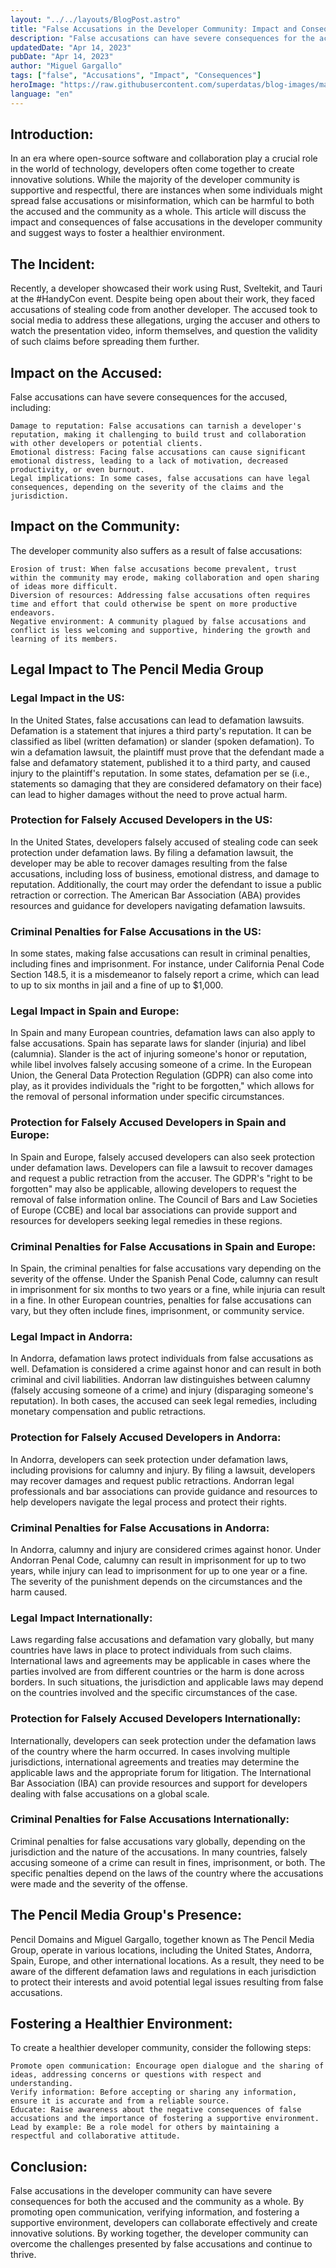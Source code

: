 ```yaml
---
layout: "../../layouts/BlogPost.astro"
title: "False Accusations in the Developer Community: Impact and Consequences"
description: "False accusations can have severe consequences for the accused."
updatedDate: "Apr 14, 2023"
pubDate: "Apr 14, 2023"
author: "Miguel Gargallo"
tags: ["false", "Accusations", "Impact", "Consequences"]
heroImage: "https://raw.githubusercontent.com/superdatas/blog-images/main/ai-advancement-science.png"
language: "en"
---
```


## Introduction:

In an era where open-source software and collaboration play a crucial role in the world of technology, developers often come together to create innovative solutions. While the majority of the developer community is supportive and respectful, there are instances when some individuals might spread false accusations or misinformation, which can be harmful to both the accused and the community as a whole. This article will discuss the impact and consequences of false accusations in the developer community and suggest ways to foster a healthier environment.

## The Incident:

Recently, a developer showcased their work using Rust, Sveltekit, and Tauri at the #HandyCon event. Despite being open about their work, they faced accusations of stealing code from another developer. The accused took to social media to address these allegations, urging the accuser and others to watch the presentation video, inform themselves, and question the validity of such claims before spreading them further.

## Impact on the Accused:

False accusations can have severe consequences for the accused, including:

    Damage to reputation: False accusations can tarnish a developer's reputation, making it challenging to build trust and collaboration with other developers or potential clients.
    Emotional distress: Facing false accusations can cause significant emotional distress, leading to a lack of motivation, decreased productivity, or even burnout.
    Legal implications: In some cases, false accusations can have legal consequences, depending on the severity of the claims and the jurisdiction.

## Impact on the Community:

The developer community also suffers as a result of false accusations:

    Erosion of trust: When false accusations become prevalent, trust within the community may erode, making collaboration and open sharing of ideas more difficult.
    Diversion of resources: Addressing false accusations often requires time and effort that could otherwise be spent on more productive endeavors.
    Negative environment: A community plagued by false accusations and conflict is less welcoming and supportive, hindering the growth and learning of its members.

## Legal Impact to The Pencil Media Group

### Legal Impact in the US:

In the United States, false accusations can lead to defamation lawsuits. Defamation is a statement that injures a third party's reputation. It can be classified as libel (written defamation) or slander (spoken defamation). To win a defamation lawsuit, the plaintiff must prove that the defendant made a false and defamatory statement, published it to a third party, and caused injury to the plaintiff's reputation. In some states, defamation per se (i.e., statements so damaging that they are considered defamatory on their face) can lead to higher damages without the need to prove actual harm.

### Protection for Falsely Accused Developers in the US:

In the United States, developers falsely accused of stealing code can seek protection under defamation laws. By filing a defamation lawsuit, the developer may be able to recover damages resulting from the false accusations, including loss of business, emotional distress, and damage to reputation. Additionally, the court may order the defendant to issue a public retraction or correction. The American Bar Association (ABA) provides resources and guidance for developers navigating defamation lawsuits.

### Criminal Penalties for False Accusations in the US:

In some states, making false accusations can result in criminal penalties, including fines and imprisonment. For instance, under California Penal Code Section 148.5, it is a misdemeanor to falsely report a crime, which can lead to up to six months in jail and a fine of up to $1,000.

### Legal Impact in Spain and Europe:

In Spain and many European countries, defamation laws can also apply to false accusations. Spain has separate laws for slander (injuria) and libel (calumnia). Slander is the act of injuring someone's honor or reputation, while libel involves falsely accusing someone of a crime. In the European Union, the General Data Protection Regulation (GDPR) can also come into play, as it provides individuals the "right to be forgotten," which allows for the removal of personal information under specific circumstances.

### Protection for Falsely Accused Developers in Spain and Europe:

In Spain and Europe, falsely accused developers can also seek protection under defamation laws. Developers can file a lawsuit to recover damages and request a public retraction from the accuser. The GDPR's "right to be forgotten" may also be applicable, allowing developers to request the removal of false information online. The Council of Bars and Law Societies of Europe (CCBE) and local bar associations can provide support and resources for developers seeking legal remedies in these regions.

### Criminal Penalties for False Accusations in Spain and Europe:

In Spain, the criminal penalties for false accusations vary depending on the severity of the offense. Under the Spanish Penal Code, calumny can result in imprisonment for six months to two years or a fine, while injuria can result in a fine. In other European countries, penalties for false accusations can vary, but they often include fines, imprisonment, or community service.

### Legal Impact in Andorra:

In Andorra, defamation laws protect individuals from false accusations as well. Defamation is considered a crime against honor and can result in both criminal and civil liabilities. Andorran law distinguishes between calumny (falsely accusing someone of a crime) and injury (disparaging someone's reputation). In both cases, the accused can seek legal remedies, including monetary compensation and public retractions.

### Protection for Falsely Accused Developers in Andorra:

In Andorra, developers can seek protection under defamation laws, including provisions for calumny and injury. By filing a lawsuit, developers may recover damages and request public retractions. Andorran legal professionals and bar associations can provide guidance and resources to help developers navigate the legal process and protect their rights.

### Criminal Penalties for False Accusations in Andorra:

In Andorra, calumny and injury are considered crimes against honor. Under Andorran Penal Code, calumny can result in imprisonment for up to two years, while injury can lead to imprisonment for up to one year or a fine. The severity of the punishment depends on the circumstances and the harm caused.

### Legal Impact Internationally:

Laws regarding false accusations and defamation vary globally, but many countries have laws in place to protect individuals from such claims. International laws and agreements may be applicable in cases where the parties involved are from different countries or the harm is done across borders. In such situations, the jurisdiction and applicable laws may depend on the countries involved and the specific circumstances of the case.

### Protection for Falsely Accused Developers Internationally:

Internationally, developers can seek protection under the defamation laws of the country where the harm occurred. In cases involving multiple jurisdictions, international agreements and treaties may determine the applicable laws and the appropriate forum for litigation. The International Bar Association (IBA) can provide resources and support for developers dealing with false accusations on a global scale.

### Criminal Penalties for False Accusations Internationally:

Criminal penalties for false accusations vary globally, depending on the jurisdiction and the nature of the accusations. In many countries, falsely accusing someone of a crime can result in fines, imprisonment, or both. The specific penalties depend on the laws of the country where the accusations were made and the severity of the offense.

## The Pencil Media Group's Presence:

Pencil Domains and Miguel Gargallo, together known as The Pencil Media Group, operate in various locations, including the United States, Andorra, Spain, Europe, and other international locations. As a result, they need to be aware of the different defamation laws and regulations in each jurisdiction to protect their interests and avoid potential legal issues resulting from false accusations.

## Fostering a Healthier Environment:

To create a healthier developer community, consider the following steps:

    Promote open communication: Encourage open dialogue and the sharing of ideas, addressing concerns or questions with respect and understanding.
    Verify information: Before accepting or sharing any information, ensure it is accurate and from a reliable source.
    Educate: Raise awareness about the negative consequences of false accusations and the importance of fostering a supportive environment.
    Lead by example: Be a role model for others by maintaining a respectful and collaborative attitude.

## Conclusion:

False accusations in the developer community can have severe consequences for both the accused and the community as a whole. By promoting open communication, verifying information, and fostering a supportive environment, developers can collaborate effectively and create innovative solutions. By working together, the developer community can overcome the challenges presented by false accusations and continue to thrive.
